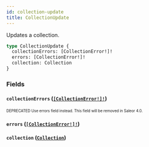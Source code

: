 ```yaml
---
id: collection-update
title: CollectionUpdate
---
```


Updates a collection.

```graphql
type CollectionUpdate {
  collectionErrors: [CollectionError!]!
  errors: [CollectionError!]!
  collection: Collection
}
```

### Fields

#### `collectionErrors` ([`[CollectionError!]!`](/developer/api-reference/objects/collection-error.mdx))

<sub><sup><span className="deprecatedTag">DEPRECATED</span> Use errors field instead. This field will be removed in Saleor 4.0.</sup></sub>

#### `errors` ([`[CollectionError!]!`](/developer/api-reference/objects/collection-error.mdx))

#### `collection` ([`Collection`](/developer/api-reference/objects/collection.mdx))
